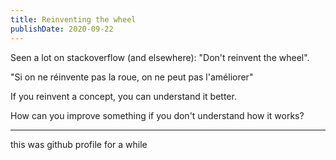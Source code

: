 ```yaml
---
title: Reinventing the wheel
publishDate: 2020-09-22
---
```


Seen a lot on stackoverflow (and elsewhere): "Don't reinvent the wheel".


"Si on ne réinvente pas la roue, on ne peut pas l'améliorer"

If you reinvent a concept, you can understand it better.

How can you improve something if you don't understand how it works?

---

this was github profile for a while
